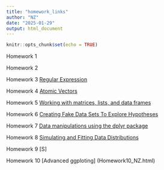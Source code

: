 ```yaml
---
title: "homework_links"
author: "NZ"
date: "2025-01-29"
output: html_document
---
```


```r
knitr::opts_chunk$set(echo = TRUE)
```

Homework 1


Homework 2


Homework 3 [Regular Expression](HW3.html)


Homework 4 [Atomic Vectors](Homework4_NZ.html)


Homework 5 [Working with matrices, lists, and data frames](Homework5.html) 


Homework 6 [Creating Fake Data Sets To Explore Hypotheses](Homework6_NZ.html)


Homework 7 [Data manipulations using the dplyr package](Homework7_NZ.html) 


Homework 8 [Simulating and Fitting Data Distributions](Homework8_NZ.html)


Homework 9 [S] 


Homework 10 [Advanced ggploting] (Homework10_NZ.html)














